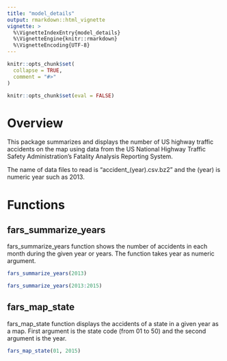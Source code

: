 ```yaml
---
title: "model_details"
output: rmarkdown::html_vignette
vignette: >
  %\VignetteIndexEntry{model_details}
  %\VignetteEngine{knitr::rmarkdown}
  %\VignetteEncoding{UTF-8}
---
```


```r
knitr::opts_chunk$set(
  collapse = TRUE,
  comment = "#>"
)
```

```r
knitr::opts_chunk$set(eval = FALSE)
```

# Overview

This package summarizes and displays the number of US highway traffic accidents on the map using data from the US National Highway Traffic Safety Administration's Fatality Analysis Reporting System.

The name of data files to read is "accident_(year).csv.bz2" and the (year) is numeric year such as 2013.

# Functions

## fars_summarize_years
fars_summarize_years function shows the number of accidents in each month during the given year or years. The function takes year as numeric argument.

```r
fars_summarize_years(2013)
```

```r
fars_summarize_years(2013:2015)
```

## fars_map_state
fars_map_state function displays the accidents of a state in a given year as a map. First argument is the state code (from 01 to 50) and the second argument is the year.
```r
fars_map_state(01, 2015)
```

